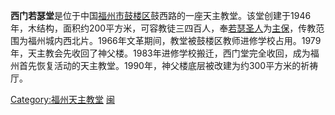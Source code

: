 '''西门若瑟堂'''是位于中国[[福州市|福州市]][[鼓楼区_(福州市)|鼓楼区]]鼓西路的一座天主教堂。该堂创建于1946年，木结构，面积约200平方米，可容教徒三四百人，奉[[圣若瑟|若瑟圣人]]为[[主保圣人|主保]]，传教范围为福州城内西北片。1966年文革期间，教堂被鼓楼区教师进修学校占用。1979年，天主教会先收回了神父楼。1983年进修学校搬迁，西门堂完全收回，成为福州首先恢复活动的天主教堂。1990年，神父楼底层被改建为约300平方米的祈祷厅。
[[Category:福州天主教堂|Category:福州天主教堂]]
[[Category:中国天主教堂|闽]]
{{福州教堂}}